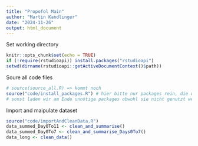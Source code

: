 ```yaml
---
title: "Propofol Main"
author: "Martin Kandlinger"
date: "2024-11-26"
output: html_document
---
```


Set working directory

```r
knitr::opts_chunk$set(echo = TRUE)
if (!require(rstudioapi)) install.packages("rstudioapi")
setwd(dirname(rstudioapi::getActiveDocumentContext()$path))
```

Soure all code files

```r
# source(source_all.R) => kommt noch
source("code/install_packages.R") # hier bitte nur packages rein, die wir am Ende auch brauchen werden
# sonst laden wir am Ende unnötige packages obwohl sie nicht genutzt werden
```

Import and maipulate dataset

```r
source("code/importAndCleanData.R")
data_summed_Day0To11 <- clean_and_summarise()
data_summed_Day0To7 <- clean_and_summarise_Days0To7()
data_long <- clean_data()
```

